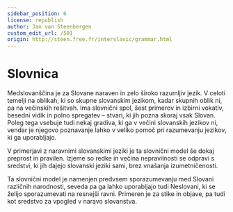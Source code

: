 ```yaml
---
sidebar_position: 6
license: republish
author: Jan van Steenbergen
custom_edit_url: /501
origin: http://steen.free.fr/interslavic/grammar.html
---
```



# Slovnica

Medslovanščina je za Slovane naraven in zelo široko razumljiv jezik. V celoti temelji na oblikah, ki so skupne slovanskim jezikom, kadar skupnih oblik ni, pa na večinskih rešitvah. Ima slovnični spol, šest primerov in izbirni vokativ, besedni vidik in polno spregatev – stvari, ki jih pozna skoraj vsak Slovan. Poleg tega vsebuje tudi nekaj gradiva, ki ga v večini slovanskih jezikov ni, vendar je njegovo poznavanje lahko v veliko pomoč pri razumevanju jezikov, ki ga uporabljajo.

V primerjavi z naravnimi slovanskimi jeziki je ta slovnični model še dokaj preprost in pravilen. Izjeme so redke in večina nepravilnosti se odpravi s sredstvi, ki jih dajejo slovanski jeziki sami, brez vnašanja izumetničenosti.

Ta slovnični model je namenjen predvsem sporazumevanju med Slovani različnih narodnosti, seveda pa ga lahko uporabljajo tudi Neslovani, ki se želijo sporazumevati na resnejši ravni. Primeren je za stike in objave, pa tudi kot sredstvo za vpogled v naravo slovanstva.

<DocCardList />

